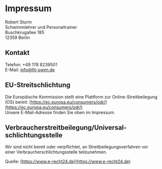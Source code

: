 # Impressum

Robert Sturm  
Schwimmlehrer und Personaltrainer  
Buschkrugallee 185  
12359 Berlin

## Kontakt

Telefon: +49 178 8239501  
E-Mail: [info@fit-swim.de](mailto:info@fit-swim.de)

## EU-Streitschlichtung

Die Europäische Kommission stellt eine Plattform zur Online-Streitbeilegung (OS) bereit: [https://ec.europa.eu/consumers/odr/](https://ec.europa.eu/consumers/odr/)  
Unsere E-Mail-Adresse finden Sie oben im Impressum.

## Verbraucher­streit­beilegung/Universal­schlichtungs­stelle

Wir sind nicht bereit oder verpflichtet, an Streitbeilegungsverfahren vor einer Verbraucherschlichtungsstelle teilzunehmen.

Quelle: [https://www.e-recht24.de](https://www.e-recht24.de)